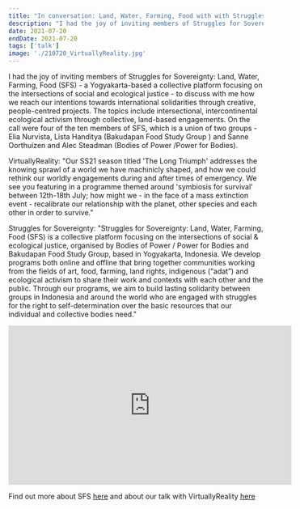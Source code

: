 ```yaml
---
title: "In conversation: Land, Water, Farming, Food with with Struggles for Sovreignty for VirtuallyReality"
description: "I had the joy of inviting members of Struggles for Sovereignty: Land, Water, Farming, Food (SFS) - a Yogyakarta-based a collective platform focusing on the intersections of social and ecological justice - to discuss with me how we reach our intentions towards international solidarities through creative, people-centred projects. The topics include intersectional, intercontinental ecological activism through collective, land-based engagements. On the call were four of the ten members of SFS, which is a union of two groups - Elia Nurvista, Lista Handitya (Bakudapan Food Study Group ) and Sanne Oorthuizen and Alec Steadman (Bodies of Power /Power for Bodies). "
date: 2021-07-20
endDate: 2021-07-20
tags: ['talk']
image: './210720_VirtuallyReality.jpg'
---
```


I had the joy of inviting members of Struggles for Sovereignty: Land, Water, Farming, Food (SFS) - a Yogyakarta-based a collective platform focusing on the intersections of social and ecological justice - to discuss with me how we reach our intentions towards international solidarities through creative, people-centred projects. The topics include intersectional, intercontinental ecological activism through collective, land-based engagements. On the call were four of the ten members of SFS, which is a union of two groups - Elia Nurvista, Lista Handitya (Bakudapan Food Study Group ) and Sanne Oorthuizen and Alec Steadman (Bodies of Power /Power for Bodies). 

VirtuallyReality:
"Our SS21 season titled 'The Long Triumph' addresses the knowing sprawl of a world we have machinicly shaped, and how we could rethink our worldly engagements during and after times of emergency. We see you featuring in a programme themed around 'symbiosis for survival' between 12th-18th July; how might we - in the face of a mass extinction event - recalibrate our relationship with the planet, other species and each other in order to survive."


Struggles for Sovereignty:
"Struggles for Sovereignty: Land, Water, Farming, Food (SFS) is a collective platform focusing on the intersections of social & ecological justice, organised by Bodies of Power / Power for Bodies and Bakudapan Food Study Group, based in Yogyakarta, Indonesia. We develop programs both online and offline that bring together communities working from the fields of art, food, farming, land rights, indigenous (“adat”) and ecological activism to share their work and contexts with each other and the public. Through our programs, we aim to build lasting solidarity between groups in Indonesia and around the world who are engaged with struggles for the right to self-determination over the basic resources that our individual and collective bodies need."

<iframe width="560" height="315" style="display: block; margin: auto;" src="https://www.youtube.com/embed/2idQmEXXFOE?si=LOqciWGGNcn5EGlV" title="YouTube video player" frameborder="0" allow="accelerometer; autoplay; clipboard-write; encrypted-media; gyroscope; picture-in-picture; web-share" referrerpolicy="strict-origin-when-cross-origin" allowfullscreen></iframe>

Find out more about SFS [here](https://strugglesforsovereignty.net/about/) and about our talk with VirtuallyReality [here](https://www.virtuallyrealityevents.com/title-page-for-film/live-discussion-angela-chan-in-conversation-with-struggles-for-sovreignty%3A-land%2C-water%2C-farming%2C-food-(sfs)--20th-july%2C-20%3A00-bst)